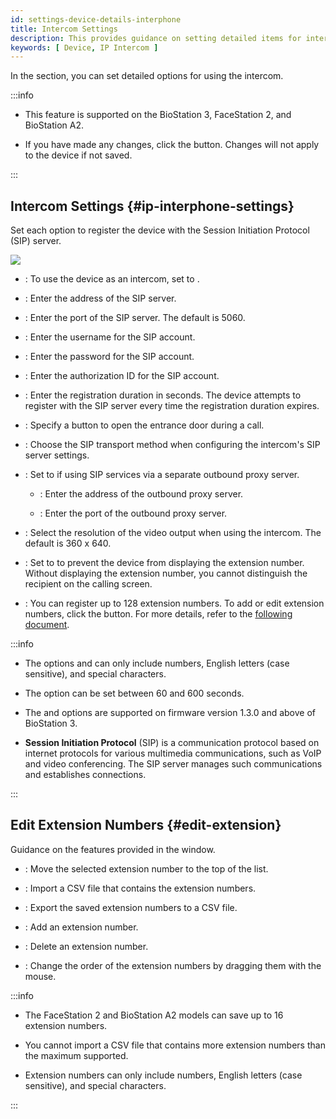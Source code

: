 ```yaml
---
id: settings-device-details-interphone
title: Intercom Settings
description: This provides guidance on setting detailed items for intercom use.
keywords: [ Device, IP Intercom ]
---
```


In the <Cmd sid='device.info.interphone' product='2' /> section, you can set detailed options for using the intercom.

:::info

* This feature is supported on the BioStation 3, FaceStation 2, and BioStation A2.

* If you have made any changes, click the <Cmd sid='button.apply' product='2' /> button. Changes will not apply to the device if not saved.

:::

## Intercom Settings {#ip-interphone-settings}

Set each option to register the device with the Session Initiation Protocol (SIP) server.

<Image src='/img/biostarx-setting-device-edit-ipinterphone.png' />

* <Cmd sid='device.info.interphone' product='2' />: To use the device as an intercom, set to <Cmd sid='device.info.enabled' product='2' />.

* <Cmd sid='device.intercom.ipAddr' product='2' />: Enter the address of the SIP server.

* <Cmd sid='device.intercom.port' product='2' />: Enter the port of the SIP server. The default is 5060.

* <Cmd sid='device.intercom.account.new' product='2' />: Enter the username for the SIP account.

* <Cmd sid='device.intercom.password.new' product='2' />: Enter the password for the SIP account.

* <Cmd sid='device.intercom.authorization.id' product='2' />: Enter the authorization ID for the SIP account.

* <Cmd sid='device.intercom.registration.duration' product='2' />: Enter the registration duration in seconds. The device attempts to register with the SIP server every time the registration duration expires.

* <Cmd sid='device.intercom.doorOpenButton' product='2' />: Specify a button to open the entrance door during a call.

* <Cmd sid='device.intercom.transport' product='2' />: Choose the SIP transport method when configuring the intercom's SIP server settings.

* <Cmd sid='device.intercom.outbound.proxy.server' product='2' />: Set to <Cmd sid='device.info.enabled' product='2' /> if using SIP services via a separate outbound proxy server.

  * <Cmd sid='device.intercom.outbound.proxy.server.ipAddress' product='2' />: Enter the address of the outbound proxy server.

  * <Cmd sid='device.intercom.outbound.proxy.server.port' product='2' />: Enter the port of the outbound proxy server.

* <Cmd sid='device.intercom.resolution' product='2' />: Select the resolution of the video output when using the intercom. The default is <Cmd>360 x 640</Cmd>.

* <Cmd sid='device.intercom.extension.display' product='2' />: Set to <Cmd sid='device.info.disable' product='2' /> to prevent the device from displaying the extension number. Without displaying the extension number, you cannot distinguish the recipient on the calling screen.

* <Cmd sid='device.intercom.extension' product='2' />: You can register up to 128 extension numbers. To add or edit extension numbers, click the <Cmd sid='device.intercom.extension.editBtn' product='2' /> button. For more details, refer to the [following document](#edit-extension).

:::info

* The options <Cmd sid='device.intercom.account.new' product='2' /> and <Cmd sid='device.intercom.authorization.id' product='2' /> can only include numbers, English letters (case sensitive), and special characters.

* The <Cmd sid='device.intercom.registration.duration' product='2' /> option can be set between 60 and 600 seconds.

* The <Cmd sid='device.intercom.transport' product='2' /> and <Cmd sid='device.intercom.resolution' product='2' /> options are supported on firmware version 1.3.0 and above of BioStation 3.

* **Session Initiation Protocol** (SIP) is a communication protocol based on internet protocols for various multimedia communications, such as VoIP and video conferencing. The SIP server manages such communications and establishes connections.

:::

## Edit Extension Numbers {#edit-extension}

Guidance on the features provided in the <Cmd sid='device.intercom.extension.popup.title' product='2' /> window.

* <Cmd sid='device.intercom.extension.popup.sendToTop' product='2' />: Move the selected extension number to the top of the list.

* <Cmd sid='device.intercom.extension.popup.csvImport' product='2' />: Import a CSV file that contains the extension numbers.

* <Cmd sid='device.intercom.extension.popup.csvExport' product='2' />: Export the saved extension numbers to a CSV file.

* <Cmd sid='device.intercom.extension.popup.add' product='2' />: Add an extension number.

* <Cmd sid='device.intercom.extension.popup.delete' product='2' />: Delete an extension number.

* <Cmd sid='device.intercom.list.reorder' product='2' />: Change the order of the extension numbers by dragging them with the mouse.

:::info

* The FaceStation 2 and BioStation A2 models can save up to 16 extension numbers.

* You cannot import a CSV file that contains more extension numbers than the maximum supported.

* Extension numbers can only include numbers, English letters (case sensitive), and special characters.

:::
